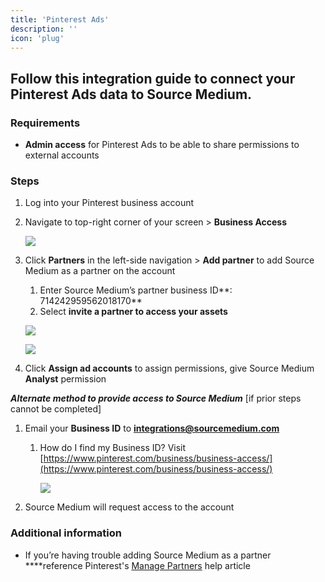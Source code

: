 ```yaml
---
title: 'Pinterest Ads'
description: ''
icon: 'plug'
---
```


## Follow this integration guide to connect your Pinterest Ads data to Source Medium.

### Requirements

- **Admin access** for Pinterest Ads to be able to share permissions to external accounts

### Steps

1. Log into your Pinterest business account 
2. Navigate to top-right corner of your screen > **Business Access** 
    
    ![](/images/article-imgs/pinterest-integration/Untitled.png)
    
3. Click **Partners** in the left-side navigation > **Add partner** to add Source Medium as a partner on the account 
    1. Enter Source Medium’s partner business ID**: 714242959562018170**
    2. Select **invite a partner to access your assets**
    
    ![](/images/article-imgs/pinterest-integration/Untitled1.png)
    
    ![](/images/article-imgs/pinterest-integration/Untitled2.png)
    
4. Click **Assign ad accounts** to assign permissions, give Source Medium **Analyst** permission 

***Alternate method to provide access to Source Medium*** [if prior steps cannot be completed]

1. Email your **Business ID** to **[integrations@sourcemedium.com](mailto:integrations@sourcemedium.com)**
    1. How do I find my Business ID? Visit [https://www.pinterest.com/business/business-access/](https://www.pinterest.com/business/business-access/)
        
        ![](/images/article-imgs/pinterest-integration/Untitled3.png)
        
2. Source Medium will request access to the account 

### **Additional information**

- If you’re having trouble adding Source Medium as a partner ****reference Pinterest's [Manage Partners](https://help.pinterest.com/en/business/article/share-and-manage-access-to-your-ad-accounts) help article